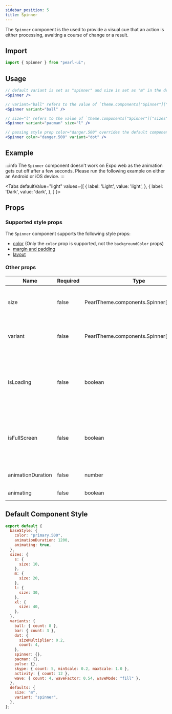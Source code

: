 ```yaml
---
sidebar_position: 5
title: Spinner
---
```


The `Spinner` component is the used to provide a visual cue that an action is either processing, awaiting a course of change or a result.

## Import

```jsx
import { Spinner } from "pearl-ui";
```

## Usage

```jsx
// default variant is set as "spinner" and size is set as "m" in the default Pearl theme
<Spinner />

// variant="ball" refers to the value of `theme.components["Spinner"]["variants"]["ball"]`
<Spinner variant="ball" />

// size="l" refers to the value of `theme.components["Spinner"]["sizes"]["l"]`
<Spinner variant="pacman" size="l" />

// passing style prop color="danger.500" overrides the default component style value of color="primary.500"
<Spinner color="danger.500" variant="dot" />
```

## Example

:::info
The `Spinner` component doesn't work on Expo web as the animation gets cut off after a few seconds. Please run the following example on either an Android or iOS device.
:::


<Tabs
  defaultValue="light"
  values={[
    { label: 'Light', value: 'light', },
    { label: 'Dark', value: 'dark', },
  ]
}>
<TabItem value="light">

<Snack snackId="@agrawal-rohit/spinner-light" />

</TabItem>

<TabItem value="dark">

<Snack snackId="@agrawal-rohit/spinner-dark" />

</TabItem>
</Tabs>

## Props

### Supported style props

The `Spinner` component supports the following style props:

- [color](../../getting-started/style-props#color-and-background-color) (Only the `color` prop is supported, not the `backgroundColor` props)
- [margin and padding](../../getting-started/style-props#margin-and-padding)
- [layout](../../getting-started/style-props#layout)

### Other props

| Name              | Required | Type                                             | Default | Description                                                                                      |
| ----------------- | -------- | ------------------------------------------------ | ------- | ------------------------------------------------------------------------------------------------ |
| size              | false    | <t>PearlTheme.components.Spinner["sizes"]</t>    | `"m"`   | size to use as defined in the active theme                                                       |
| variant           | false    | <t>PearlTheme.components.Spinner["variants"]</t> | `"p3"`  | variant to use as defined in the active theme                                                    |
| isLoading         | false    | <t>boolean</t>                                   | `true`  | The loading status of the `Spinner`. If `false`, the `Spinner` component is removed from the DOM |
| isFullScreen      | false    | <t>boolean</t>                                   | `false` | Spinner container takes the entire screen size and centers the spinner within                    |
| animationDuration | false    | <t>number</t>                                    | `1200`  | Animation duration in ms                                                                         |
| animating         | false    | <t>boolean</t>                                   | `true`  | Animation toggle                                                                                 |

## Default Component Style

```js
export default {
  baseStyle: {
    color: "primary.500",
    animationDuration: 1200,
    animating: true,
  },
  sizes: {
    s: {
      size: 10,
    },
    m: {
      size: 20,
    },
    l: {
      size: 30,
    },
    xl: {
      size: 40,
    },
  },
  variants: {
    ball: { count: 8 },
    bar: { count: 3 },
    dot: {
      sizeMultiplier: 0.2,
      count: 4,
    },
    spinner: {},
    pacman: {},
    pulse: {},
    skype: { count: 5, minScale: 0.2, maxScale: 1.0 },
    activity: { count: 12 },
    wave: { count: 4, waveFactor: 0.54, waveMode: "fill" },
  },
  defaults: {
    size: "m",
    variant: "spinner",
  },
};
```
